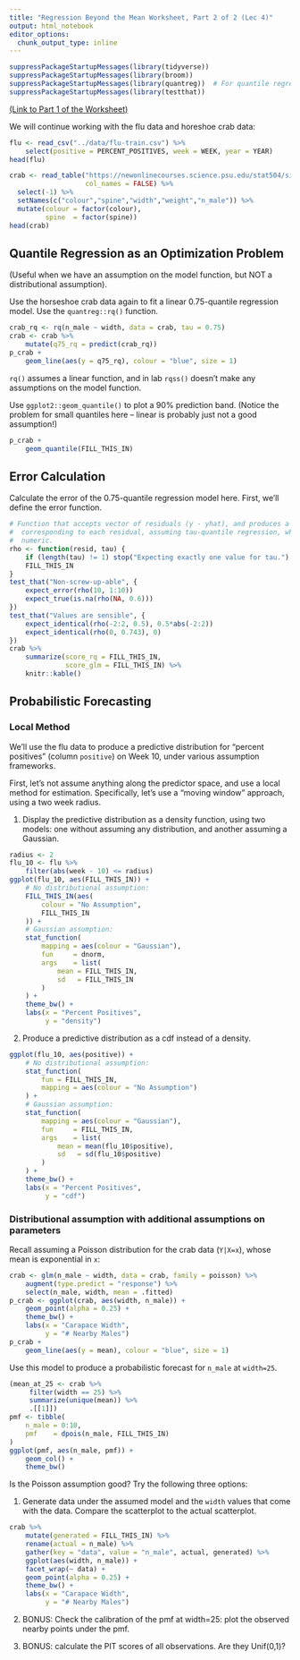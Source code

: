 ```yaml
---
title: "Regression Beyond the Mean Worksheet, Part 2 of 2 (Lec 4)"
output: html_notebook
editor_options: 
  chunk_output_type: inline
---
```


```r
suppressPackageStartupMessages(library(tidyverse))
suppressPackageStartupMessages(library(broom))
suppressPackageStartupMessages(library(quantreg))  # For quantile regression
suppressPackageStartupMessages(library(testthat))
```

[(Link to Part 1 of the Worksheet)](https://ubc-mds.github.io/DSCI_562/lec3/worksheet.nb.html)

We will continue working with the flu data and horeshoe crab data:

```r
flu <- read_csv("../data/flu-train.csv") %>% 
    select(positive = PERCENT_POSITIVES, week = WEEK, year = YEAR)
head(flu)
```
```r
crab <- read_table("https://newonlinecourses.science.psu.edu/stat504/sites/onlinecourses.science.psu.edu.stat504/files/lesson07/crab/index.txt", 
				   col_names = FALSE) %>% 
  select(-1) %>% 
  setNames(c("colour","spine","width","weight","n_male")) %>% 
  mutate(colour = factor(colour),
         spine  = factor(spine))
head(crab)
```

## Quantile Regression as an Optimization Problem

(Useful when we have an assumption on the model function, but NOT a distributional assumption).

Use the horseshoe crab data again to fit a linear 0.75-quantile regression model. Use the `quantreg::rq()` function.

```r
crab_rq <- rq(n_male ~ width, data = crab, tau = 0.75)
crab <- crab %>% 
    mutate(q75_rq = predict(crab_rq))
p_crab +
    geom_line(aes(y = q75_rq), colour = "blue", size = 1)
```

`rq()` assumes a linear function, and in lab `rqss()` doesn't make any assumptions on the model function.

Use `ggplot2::geom_quantile()` to plot a 90% prediction band. (Notice the problem for small quantiles here -- linear is probably just not a good assumption!)

```r
p_crab +
    geom_quantile(FILL_THIS_IN)
```

## Error Calculation

Calculate the error of the 0.75-quantile regression model here. First, we'll define the error function.

```r
# Function that accepts vector of residuals (y - yhat), and produces a vector of scores
#  corresponding to each residual, assuming tau-quantile regression, where tau is a single
#  numeric.
rho <- function(resid, tau) {
    if (length(tau) != 1) stop("Expecting exactly one value for tau.")
    FILL_THIS_IN
}
test_that("Non-screw-up-able", {
    expect_error(rho(10, 1:10))
    expect_true(is.na(rho(NA, 0.6)))
})
test_that("Values are sensible", {
    expect_identical(rho(-2:2, 0.5), 0.5*abs(-2:2))
    expect_identical(rho(0, 0.743), 0)
})
crab %>% 
    summarize(score_rq = FILL_THIS_IN,
              score_glm = FILL_THIS_IN) %>% 
    knitr::kable()
```

## Probabilistic Forecasting

### Local Method

We'll use the flu data to produce a predictive distribution for "percent positives" (column `positive`) on Week 10, under various assumption frameworks.

First, let's not assume anything along the predictor space, and use a local method for estimation. Specifically, let's use a "moving window" approach, using a two week radius.

1. Display the predictive distribution as a density function, using two models: one without assuming any distribution, and another assuming a Gaussian.

```r
radius <- 2
flu_10 <- flu %>% 
    filter(abs(week - 10) <= radius)
ggplot(flu_10, aes(FILL_THIS_IN)) +
    # No distributional assumption:
    FILL_THIS_IN(aes(
        colour = "No Assumption",
        FILL_THIS_IN
    )) +  
    # Gaussian assumption:
    stat_function(
        mapping = aes(colour = "Gaussian"),
        fun     = dnorm,
        args    = list(
            mean = FILL_THIS_IN,
            sd   = FILL_THIS_IN
        )
    ) + 
    theme_bw() +
    labs(x = "Percent Positives",
         y = "density")
```

2. Produce a predictive distribution as a cdf instead of a density.

```r
ggplot(flu_10, aes(positive)) +
    # No distributional assumption:
    stat_function(
        fun = FILL_THIS_IN, 
        mapping = aes(colour = "No Assumption")
    ) +  
    # Gaussian assumption:
    stat_function(
        mapping = aes(colour = "Gaussian"),
        fun     = FILL_THIS_IN,
        args    = list(
            mean = mean(flu_10$positive),
            sd   = sd(flu_10$positive)
        )
    ) +
    theme_bw() +
    labs(x = "Percent Positives",
         y = "cdf")
```

### Distributional assumption with additional assumptions on parameters

Recall assuming a Poisson distribution for the crab data (`Y|X=x`), whose mean is exponential in `x`:

```r
crab <- glm(n_male ~ width, data = crab, family = poisson) %>% 
    augment(type.predict = "response") %>% 
    select(n_male, width, mean = .fitted)
p_crab <- ggplot(crab, aes(width, n_male)) +
    geom_point(alpha = 0.25) +
    theme_bw() +
    labs(x = "Carapace Width", 
         y = "# Nearby Males")
p_crab +
    geom_line(aes(y = mean), colour = "blue", size = 1)
```

Use this model to produce a probabilistic forecast for `n_male` at `width=25`.

```r
(mean_at_25 <- crab %>% 
     filter(width == 25) %>% 
     summarize(unique(mean)) %>% 
     .[[1]])
pmf <- tibble(
    n_male = 0:10,
    pmf    = dpois(n_male, FILL_THIS_IN)
)
ggplot(pmf, aes(n_male, pmf)) +
    geom_col() +
    theme_bw()
```

Is the Poisson assumption good? Try the following three options:

1. Generate data under the assumed model and the `width` values that come with the data. Compare the scatterplot to the actual scatterplot.

```r
crab %>% 
    mutate(generated = FILL_THIS_IN) %>% 
    rename(actual = n_male) %>% 
    gather(key = "data", value = "n_male", actual, generated) %>%
    ggplot(aes(width, n_male)) +
    facet_wrap(~ data) +
    geom_point(alpha = 0.25) +
    theme_bw() +
    labs(x = "Carapace Width",
         y = "# Nearby Males")
```

2. BONUS: Check the calibration of the pmf at width=25: plot the observed nearby points under the pmf.

3. BONUS: calculate the PIT scores of all observations. Are they Unif(0,1)?
